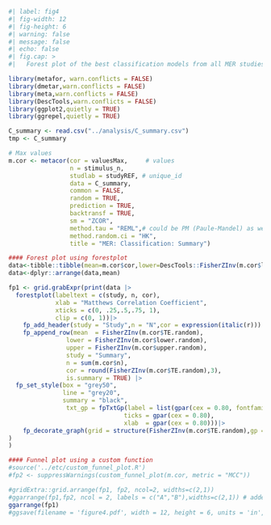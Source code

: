 ```r
#| label: fig4
#| fig-width: 12
#| fig-height: 6
#| warning: false
#| message: false
#| echo: false
#| fig.cap: > 
#|   Forest plot of the best classification models from all MER studies.

library(metafor, warn.conflicts = FALSE)
library(dmetar,warn.conflicts = FALSE)
library(meta,warn.conflicts = FALSE)
library(DescTools,warn.conflicts = FALSE)
library(ggplot2,quietly = TRUE)
library(ggrepel,quietly = TRUE)

C_summary <- read.csv("../analysis/C_summary.csv")
tmp <- C_summary

# Max values
m.cor <- metacor(cor = valuesMax,     # values 
                 n = stimulus_n,
                 studlab = studyREF, # unique_id
                 data = C_summary,
                 common = FALSE,
                 random = TRUE,
                 prediction = TRUE,
                 backtransf = TRUE,
                 sm = "ZCOR",
                 method.tau = "REML",# could be PM (Paule-Mandel) as well
                 method.random.ci = "HK", 
                 title = "MER: Classification: Summary")

#### Forest plot using forestplot
data<-tibble::tibble(mean=m.cor$cor,lower=DescTools::FisherZInv(m.cor$lower),upper=DescTools::FisherZInv(m.cor$upper),study=m.cor$studlab,n=m.cor$n,cor=format(round(m.cor$cor, digits=3), nsmall = 3))
data<-dplyr::arrange(data,mean)

fp1 <- grid.grabExpr(print(data |>
  forestplot(labeltext = c(study, n, cor),
             xlab = "Matthews Correlation Coefficient",
             xticks = c(0, .25,.5,.75, 1),
             clip = c(0, 1))|>
    fp_add_header(study = "Study",n = "N",cor = expression(italic(r))) |>
    fp_append_row(mean  = FisherZInv(m.cor$TE.random),
                lower = FisherZInv(m.cor$lower.random),
                upper = FisherZInv(m.cor$upper.random),
                study = "Summary",
                n = sum(m.cor$n),
                cor = round(FisherZInv(m.cor$TE.random),3),
                is.summary = TRUE) |>
  fp_set_style(box = "grey50",
               line = "grey20",
               summary = "black",
                txt_gp = fpTxtGp(label = list(gpar(cex = 0.80, fontfamily="Times")),
                                ticks = gpar(cex = 0.80),
                                xlab  = gpar(cex = 0.80)))|>
    fp_decorate_graph(grid = structure(FisherZInv(m.cor$TE.random),gp = gpar(lty = 2, col = "grey30")))
)
)

#### Funnel plot using a custom function
#source('../etc/custom_funnel_plot.R')
#fp2 <- suppressWarnings(custom_funnel_plot(m.cor, metric = "MCC"))

#gridExtra::grid.arrange(fp1, fp2, ncol=2, widths=c(2,1))
#ggarrange(fp1,fp2, ncol = 2, labels = c("A","B"),widths=c(2,1)) # added labels A and B
ggarrange(fp1)
#ggsave(filename = 'figure4.pdf', width = 12, height = 6, units = 'in',fp1)

```
